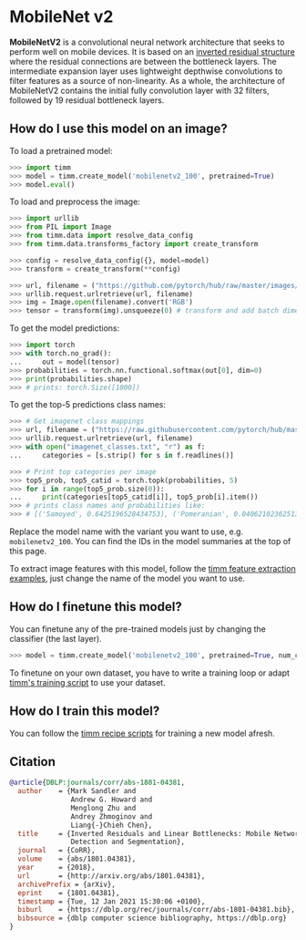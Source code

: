 # MobileNet v2

**MobileNetV2** is a convolutional neural network architecture that seeks to perform well on mobile devices. It is based on an [inverted residual structure](https://paperswithcode.com/method/inverted-residual-block) where the residual connections are between the bottleneck layers.  The intermediate expansion layer uses lightweight depthwise convolutions to filter features as a source of non-linearity. As a whole, the architecture of MobileNetV2 contains the initial fully convolution layer with 32 filters, followed by 19 residual bottleneck layers.

## How do I use this model on an image?

To load a pretrained model:

```py
>>> import timm
>>> model = timm.create_model('mobilenetv2_100', pretrained=True)
>>> model.eval()
```

To load and preprocess the image:

```py 
>>> import urllib
>>> from PIL import Image
>>> from timm.data import resolve_data_config
>>> from timm.data.transforms_factory import create_transform

>>> config = resolve_data_config({}, model=model)
>>> transform = create_transform(**config)

>>> url, filename = ("https://github.com/pytorch/hub/raw/master/images/dog.jpg", "dog.jpg")
>>> urllib.request.urlretrieve(url, filename)
>>> img = Image.open(filename).convert('RGB')
>>> tensor = transform(img).unsqueeze(0) # transform and add batch dimension
```

To get the model predictions:

```py
>>> import torch
>>> with torch.no_grad():
...     out = model(tensor)
>>> probabilities = torch.nn.functional.softmax(out[0], dim=0)
>>> print(probabilities.shape)
>>> # prints: torch.Size([1000])
```

To get the top-5 predictions class names:

```py
>>> # Get imagenet class mappings
>>> url, filename = ("https://raw.githubusercontent.com/pytorch/hub/master/imagenet_classes.txt", "imagenet_classes.txt")
>>> urllib.request.urlretrieve(url, filename) 
>>> with open("imagenet_classes.txt", "r") as f:
...     categories = [s.strip() for s in f.readlines()]

>>> # Print top categories per image
>>> top5_prob, top5_catid = torch.topk(probabilities, 5)
>>> for i in range(top5_prob.size(0)):
...     print(categories[top5_catid[i]], top5_prob[i].item())
>>> # prints class names and probabilities like:
>>> # [('Samoyed', 0.6425196528434753), ('Pomeranian', 0.04062102362513542), ('keeshond', 0.03186424449086189), ('white wolf', 0.01739676296710968), ('Eskimo dog', 0.011717947199940681)]
```

Replace the model name with the variant you want to use, e.g. `mobilenetv2_100`. You can find the IDs in the model summaries at the top of this page.

To extract image features with this model, follow the [timm feature extraction examples](../feature_extraction), just change the name of the model you want to use.

## How do I finetune this model?

You can finetune any of the pre-trained models just by changing the classifier (the last layer).

```py
>>> model = timm.create_model('mobilenetv2_100', pretrained=True, num_classes=NUM_FINETUNE_CLASSES)
```
To finetune on your own dataset, you have to write a training loop or adapt [timm's training
script](https://github.com/rwightman/pytorch-image-models/blob/master/train.py) to use your dataset.

## How do I train this model?

You can follow the [timm recipe scripts](../training_script) for training a new model afresh.

## Citation

```BibTeX
@article{DBLP:journals/corr/abs-1801-04381,
  author    = {Mark Sandler and
               Andrew G. Howard and
               Menglong Zhu and
               Andrey Zhmoginov and
               Liang{-}Chieh Chen},
  title     = {Inverted Residuals and Linear Bottlenecks: Mobile Networks for Classification,
               Detection and Segmentation},
  journal   = {CoRR},
  volume    = {abs/1801.04381},
  year      = {2018},
  url       = {http://arxiv.org/abs/1801.04381},
  archivePrefix = {arXiv},
  eprint    = {1801.04381},
  timestamp = {Tue, 12 Jan 2021 15:30:06 +0100},
  biburl    = {https://dblp.org/rec/journals/corr/abs-1801-04381.bib},
  bibsource = {dblp computer science bibliography, https://dblp.org}
}
```

<!--
Type: model-index
Collections:
- Name: MobileNet V2
  Paper:
    Title: 'MobileNetV2: Inverted Residuals and Linear Bottlenecks'
    URL: https://paperswithcode.com/paper/mobilenetv2-inverted-residuals-and-linear
Models:
- Name: mobilenetv2_100
  In Collection: MobileNet V2
  Metadata:
    FLOPs: 401920448
    Parameters: 3500000
    File Size: 14202571
    Architecture:
    - 1x1 Convolution
    - Batch Normalization
    - Convolution
    - Depthwise Separable Convolution
    - Dropout
    - Inverted Residual Block
    - Max Pooling
    - ReLU6
    - Residual Connection
    - Softmax
    Tasks:
    - Image Classification
    Training Techniques:
    - RMSProp
    - Weight Decay
    Training Data:
    - ImageNet
    Training Resources: 16x GPUs
    ID: mobilenetv2_100
    LR: 0.045
    Crop Pct: '0.875'
    Momentum: 0.9
    Batch Size: 1536
    Image Size: '224'
    Weight Decay: 4.0e-05
    Interpolation: bicubic
    RMSProp Decay: 0.9
  Code: https://github.com/rwightman/pytorch-image-models/blob/9a25fdf3ad0414b4d66da443fe60ae0aa14edc84/timm/models/efficientnet.py#L955
  Weights: https://github.com/rwightman/pytorch-image-models/releases/download/v0.1-weights/mobilenetv2_100_ra-b33bc2c4.pth
  Results:
  - Task: Image Classification
    Dataset: ImageNet
    Metrics:
      Top 1 Accuracy: 72.95%
      Top 5 Accuracy: 91.0%
- Name: mobilenetv2_110d
  In Collection: MobileNet V2
  Metadata:
    FLOPs: 573958832
    Parameters: 4520000
    File Size: 18316431
    Architecture:
    - 1x1 Convolution
    - Batch Normalization
    - Convolution
    - Depthwise Separable Convolution
    - Dropout
    - Inverted Residual Block
    - Max Pooling
    - ReLU6
    - Residual Connection
    - Softmax
    Tasks:
    - Image Classification
    Training Techniques:
    - RMSProp
    - Weight Decay
    Training Data:
    - ImageNet
    Training Resources: 16x GPUs
    ID: mobilenetv2_110d
    LR: 0.045
    Crop Pct: '0.875'
    Momentum: 0.9
    Batch Size: 1536
    Image Size: '224'
    Weight Decay: 4.0e-05
    Interpolation: bicubic
    RMSProp Decay: 0.9
  Code: https://github.com/rwightman/pytorch-image-models/blob/9a25fdf3ad0414b4d66da443fe60ae0aa14edc84/timm/models/efficientnet.py#L969
  Weights: https://github.com/rwightman/pytorch-image-models/releases/download/v0.1-weights/mobilenetv2_110d_ra-77090ade.pth
  Results:
  - Task: Image Classification
    Dataset: ImageNet
    Metrics:
      Top 1 Accuracy: 75.05%
      Top 5 Accuracy: 92.19%
- Name: mobilenetv2_120d
  In Collection: MobileNet V2
  Metadata:
    FLOPs: 888510048
    Parameters: 5830000
    File Size: 23651121
    Architecture:
    - 1x1 Convolution
    - Batch Normalization
    - Convolution
    - Depthwise Separable Convolution
    - Dropout
    - Inverted Residual Block
    - Max Pooling
    - ReLU6
    - Residual Connection
    - Softmax
    Tasks:
    - Image Classification
    Training Techniques:
    - RMSProp
    - Weight Decay
    Training Data:
    - ImageNet
    Training Resources: 16x GPUs
    ID: mobilenetv2_120d
    LR: 0.045
    Crop Pct: '0.875'
    Momentum: 0.9
    Batch Size: 1536
    Image Size: '224'
    Weight Decay: 4.0e-05
    Interpolation: bicubic
    RMSProp Decay: 0.9
  Code: https://github.com/rwightman/pytorch-image-models/blob/9a25fdf3ad0414b4d66da443fe60ae0aa14edc84/timm/models/efficientnet.py#L977
  Weights: https://github.com/rwightman/pytorch-image-models/releases/download/v0.1-weights/mobilenetv2_120d_ra-5987e2ed.pth
  Results:
  - Task: Image Classification
    Dataset: ImageNet
    Metrics:
      Top 1 Accuracy: 77.28%
      Top 5 Accuracy: 93.51%
- Name: mobilenetv2_140
  In Collection: MobileNet V2
  Metadata:
    FLOPs: 770196784
    Parameters: 6110000
    File Size: 24673555
    Architecture:
    - 1x1 Convolution
    - Batch Normalization
    - Convolution
    - Depthwise Separable Convolution
    - Dropout
    - Inverted Residual Block
    - Max Pooling
    - ReLU6
    - Residual Connection
    - Softmax
    Tasks:
    - Image Classification
    Training Techniques:
    - RMSProp
    - Weight Decay
    Training Data:
    - ImageNet
    Training Resources: 16x GPUs
    ID: mobilenetv2_140
    LR: 0.045
    Crop Pct: '0.875'
    Momentum: 0.9
    Batch Size: 1536
    Image Size: '224'
    Weight Decay: 4.0e-05
    Interpolation: bicubic
    RMSProp Decay: 0.9
  Code: https://github.com/rwightman/pytorch-image-models/blob/9a25fdf3ad0414b4d66da443fe60ae0aa14edc84/timm/models/efficientnet.py#L962
  Weights: https://github.com/rwightman/pytorch-image-models/releases/download/v0.1-weights/mobilenetv2_140_ra-21a4e913.pth
  Results:
  - Task: Image Classification
    Dataset: ImageNet
    Metrics:
      Top 1 Accuracy: 76.51%
      Top 5 Accuracy: 93.0%
-->